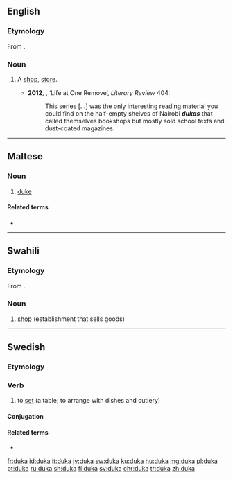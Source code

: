 ==English==

===Etymology===
From {{etyl|sw|en}} {{m|sw|duka}}.

===Noun===
{{en-noun}}

# {{label|en|Kenya}} A [[shop]], [[store]].
#* '''2012''', {{w|Aidan Hartley}}, ‘Life at One Remove’, ''Literary Review'' 404:
#*: This series […] was the only interesting reading material you could find on the half-empty shelves of Nairobi '''''dukas''''' that called themselves bookshops but mostly sold school texts and dust-coated magazines.

----

==Maltese==

===Noun===
{{mt-noun|m|duki}}

# [[duke]]

====Related terms====
* {{l|mt|dukessa}}

----

==Swahili==

===Etymology===
From {{etyl|ar|sw}} {{m|ar|دُكَّان}}.

===Noun===
{{sw-noun|ma}}

# [[shop]] (establishment that sells goods)

----

==Swedish==

===Etymology===
{{suffix|duk|a|lang=sv}}

===Verb===
{{head|sv|verb}}

# to [[set]] (a table; to arrange with dishes and cutlery)

====Conjugation====
{{sv-conj-wk}}

====Related terms====
* {{l|sv|dukning}}

[[fr:duka]]
[[id:duka]]
[[it:duka]]
[[jv:duka]]
[[sw:duka]]
[[ku:duka]]
[[hu:duka]]
[[mg:duka]]
[[pl:duka]]
[[pt:duka]]
[[ru:duka]]
[[sh:duka]]
[[fi:duka]]
[[sv:duka]]
[[chr:duka]]
[[tr:duka]]
[[zh:duka]]